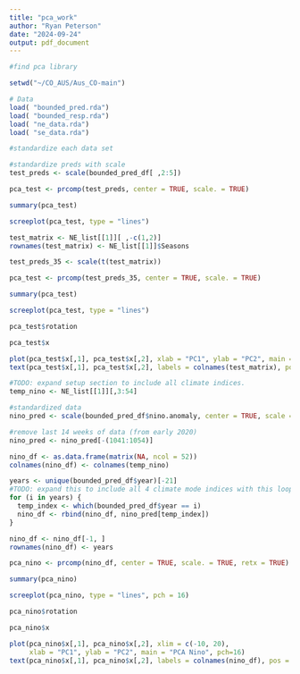 ---
title: "pca_work"
author: "Ryan Peterson"
date: "2024-09-24"
output: pdf_document
---

```{r library}
#find pca library
```


```{r data_import}
setwd("~/CO_AUS/Aus_CO-main")

# Data
load( "bounded_pred.rda")
load( "bounded_resp.rda")
load( "ne_data.rda")
load( "se_data.rda")

```


```{r standardize_Te}
#standardize each data set

#standardize preds with scale
test_preds <- scale(bounded_pred_df[ ,2:5])

pca_test <- prcomp(test_preds, center = TRUE, scale. = TRUE)

summary(pca_test)

screeplot(pca_test, type = "lines")
```



```{r weekly_model_test}
test_matrix <- NE_list[[1]][ ,-c(1,2)]
rownames(test_matrix) <- NE_list[[1]]$Seasons

test_preds_35 <- scale(t(test_matrix))

pca_test <- prcomp(test_preds_35, center = TRUE, scale. = TRUE)

summary(pca_test)

screeplot(pca_test, type = "lines")

pca_test$rotation

pca_test$x

plot(pca_test$x[,1], pca_test$x[,2], xlab = "PC1", ylab = "PC2", main = "PCA")
text(pca_test$x[,1], pca_test$x[,2], labels = colnames(test_matrix), pos = 4)
```


```{r pca_preds}
#TODO: expand setup section to include all climate indices.
temp_nino <- NE_list[[1]][,3:54]

#standardized data
nino_pred <- scale(bounded_pred_df$nino.anomaly, center = TRUE, scale = TRUE)

#remove last 14 weeks of data (from early 2020)
nino_pred <- nino_pred[-(1041:1054)]

nino_df <- as.data.frame(matrix(NA, ncol = 52))
colnames(nino_df) <- colnames(temp_nino)

years <- unique(bounded_pred_df$year)[-21]
#TODO: expand this to include all 4 climate mode indices with this loop.
for (i in years) {
  temp_index <- which(bounded_pred_df$year == i)
  nino_df <- rbind(nino_df, nino_pred[temp_index])
}

nino_df <- nino_df[-1, ]
rownames(nino_df) <- years
```

```{r pca_check}
pca_nino <- prcomp(nino_df, center = TRUE, scale. = TRUE, retx = TRUE)

summary(pca_nino)

screeplot(pca_nino, type = "lines", pch = 16)

pca_nino$rotation

pca_nino$x

plot(pca_nino$x[,1], pca_nino$x[,2], xlim = c(-10, 20),
     xlab = "PC1", ylab = "PC2", main = "PCA Nino", pch=16)
text(pca_nino$x[,1], pca_nino$x[,2], labels = colnames(nino_df), pos = 4)
```

